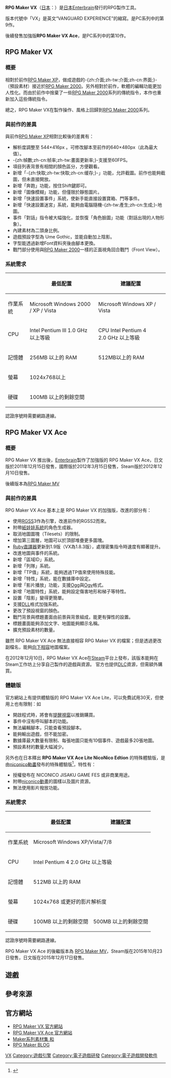 {{NoteTA
| G1=Games
}}
{{Infobox VG
|title= RPG Maker VX
|image = File:RMVX.png
|developer= [[Enterbrain|Enterbrain]]
|publisher= [[Enterbrain|Enterbrain]]
|released= 日本版:  2007年12月27日 <br />海外版:  2008年2月29日 <br />台灣版:  2011年8月10日
| genre = [[電子角色扮演遊戲|電子角色扮演]]
|modes= 單人
|platforms= [[Microsoft_Windows|Microsoft Windows]]
}}

'''RPG Maker VX'''（[[日本|日本]]：{{lang|ja|RPGツクールVX}}）是[[日本|日本]][[Enterbrain|Enterbrain]]發行的RPG製作工具。

版本代號中「VX」是英文“VANGUARD EXPERIENCE”的縮寫。是PC系列中的第9作。

後續發售加強版'''RPG Maker VX Ace'''，是PC系列中的第10作。
==RPG Maker VX==
=== 概要 ===
相對於前作[[RPG_Maker_XP|RPG Maker XP]]，做成遊戲的-{zh:介面;zh-tw:介面;zh-cn:界面;}-（預設素材）接近於[[RPG_Maker_2000|RPG Maker 2000]]。另外相對於前作，軟體的編輯功能更加人性化。而由於前作中捨棄了一些[[RPG_Maker_2000|RPG Maker 2000]]系列的傳統指令，本作也重新加入這些傳統指令。

總之，RPG Maker VX在製作操作、風格上回歸到[[RPG_Maker_2000|RPG Maker 2000]]系列。

=== 與前作的差異 ===
與前作[[RPG_Maker_XP|RPG Maker XP]]相對比較後的差異有：
* 解析度調整至 544×416px 。可修改腳本至前作的640×480px（此為最大值）。
* -{zh:幀數;zh-cn:帧率;zh-tw:畫面更新率;}-支援至60FPS。
* 項目列表背景有相間的顏色區分，方便觀看。
* 新增「-{zh:快取;zh-tw:快取;zh-cn:缓存;}-」功能，允許截圖。前作也能夠截圖，但未直接開放。
* 新增「奔跑」功能，按住Shift鍵即可。
* 新增「圖像模糊」功能，但僅限於靜態圖片。
* 新增「快速設置事件」系統，使新手能直接設置寶箱、門等事件。
* 新增「快速設置迷宮」系統，能夠由電腦隨機-{zh-tw:產生;zh-cn:生成;}-地圖。
* 事件「對話」指令被大幅強化，並恢復「角色臉圖」功能（對話出現的人物形象）。
* 內建素材為二頭身比例。
* 遊戲預設字型為 Ume Gothic，並能自動加上陰影。
* 字型能透過新增Font資料夾後由腳本更換。
* 戰鬥部分使用與[[RPG_Maker_2000|RPG Maker 2000]]一樣的正面視角回合戰鬥（Front View）。

=== 系統需求 ===
{| class="wikitable"
|-
! !! 最低配置 !! 建議配置
|-
|作業系統|| Microsoft Windows 2000 / XP / Vista || Microsoft Windows XP / Vista
|-
|CPU || Intel Pentium III 1.0 GHz 以上等級 || CPU Intel Pentium 4 2.0 GHz 以上等級
|-
|記憶體 || 256MB 以上的 RAM || 512MB以上的 RAM
|-
|螢幕 ||colspan=2| 1024x768以上
|-
|硬碟 ||colspan=2| 100MB 以上的剩餘空間
|}

認證序號時需要網路連線。

== RPG Maker VX Ace ==
{{Infobox software
|name = RPG Maker VX Ace
|logo = VXA Icon.png
|developer = [[Enterbrain|Enterbrain]]
|engine = [[RGSS|RGSS]]3
|released= 日文版：2011年12月15日<br />
國際版：2012年3月15日<br />
Steam版：2012年12月10日
|genre = 遊戲製作軟體
|platforms =[[Windows_XP|Windows XP]], [[Windows_Vista|Vista]], [[Windows_7|7]], [[Windows_8|8]]
}}
===概要===
RPG Maker VX 推出後，[[Enterbrain|Enterbrain]]製作了加強版的 RPG Maker VX Ace，日文版於2011年12月15日發售，國際版於2012年3月15日發售，Steam版於2012年12月10日發售。

後續版本為[[RPG_Maker_MV|RPG Maker MV]]
=== 與前作的差異 ===
RPG Maker VX Ace 基本上是 RPG Maker VX 的加強版，改進的部分有：
* 使用[[RGSS|RGSS]]3作為引擎，改進前作的RGSS2而來。
* 附帶[[紙娃娃系統|紙娃娃系統]]的角色生成器。
* 取消地圖圖塊（Tilesets）的限制。
* 增加第三圖層，地圖可以於頂部堆疊更多圖塊。
* [[Ruby|Ruby]][[直譯器|直譯器]]更新到1.9版（VX為1.8.3版），處理密集指令時速度有顯著提升。
* 改進地圖與事件的系統。
* 新增「區域ID」系統。
* 新增「列隊」系統。
* 新增「TP值」系統，能夠透過TP值來使用特殊技能。
* 新增「特性」系統，能在數據庫中設定。
* 新增「影片播放」功能，支援[[Ogg|Ogg]]與[[Ogg|Ogv]]格式。
* 新增「地圖特性」系統，能夠設定傷害地形和梯子等特性。
* 設置「陰影」變得更簡單。
* 支援[[DLL|DLL]]格式加強系統。
* 更改了預設視窗的顏色。
* 戰鬥背景與標題畫面由前景與背景組成，能更有彈性的設置。
* 標題畫面能夠添加文字、地圖能夠顯示名稱。
* 擴充預設素材的數量。

雖然 RPG Maker VX Ace 無法直接相容 RPG Maker VX 的檔案；但是透過更改副檔名，能夠[[向下相容|向下相容]]地圖檔案。

在2012年12月10日，RPG Maker VX Ace在[[Steam|Steam]]平台上發布，該版本能夠在Steam工作坊上分享自己製作的遊戲與資源。
官方也提供[[追加下載內容|DLC]]資源，但需額外購買。

===體驗版===
官方網站上有提供體驗版的 RPG Maker VX Ace Lite，可以免費試用30天，但使用上也有限制：如
* 開啟程式時，將會有[[嘮叨軟體|提醒視窗]]以推銷購買。
* 事件中沒有呼叫腳本的功能。
* 無法編輯腳本，只能查看預設腳本。
* 能夠輸出遊戲，但不能加密。
* 數據庫最大數量有限制、每張地圖只能有10個事件、遊戲最多20張地圖。
* 預設素材的數量大幅減少。

另外也在日本釋出 '''RPG Maker VX Ace Lite NicoNico Edtion''' 的特殊體驗版，是由[[niconico動畫|niconico動畫]]發布的特殊體驗版<ref>{{Cite web |url=http://www.forest.impress.co.jp/docs/news/20130207_586893.html |title=無償の「RPGツクールVX Ace Lite ニコニコエディション」が期間限定で公開 - 音声素材集『「RPGツクール 音素材集 Vol.00」お試しパック』も無償公開 |accessdate=2016-07-25 |archive-date=2016-03-04 |archive-url=https://web.archive.org/web/20160304001535/http://www.forest.impress.co.jp/docs/news/20130207_586893.html |dead-url=no }}</ref>，特性有：
* 授權發布在 NICONICO JISAKU GAME FES 或非商業用途。
* 附帶[[niconico動畫|niconico動畫]]的圖樣以及圖片資源。
* 無法使用影片撥放功能。

===系統需求===
{| class="wikitable"
|-
! !! 最低配置 !! 建議配置
|-
|作業系統||colspan=2| Microsoft Windows XP/Vista/7/8
|-
|CPU ||colspan=2| Intel Pentium 4 2.0 GHz 以上等級
|-
|記憶體 ||colspan=2| 512MB 以上的 RAM
|-
|螢幕 ||colspan=2| 1024x768 或更好的影片解析度
|-
|硬碟 || 100MB 以上的剩餘空間 || 500MB 以上的剩餘空間
|}

認證序號時需要網路連線。

RPG Maker VX Ace 的後繼版本為 [[RPG_Maker_MV|RPG Maker MV]]，Steam版在2015年10月23日發售，日文版在2015年12月17日發售。

== 遊戲 ==
{{main|RPG製作大師作品列表}}

== 參考來源 ==
{{reflist}}

== 官方網站 ==
*[https://web.archive.org/web/20080312045053/http://tkool.jp/products/rpgvx/ RPG Maker VX 官方網站]
*[https://web.archive.org/web/20130330074423/http://www.tkool.jp/products/rpgvxace/ RPG Maker VX Ace 官方網站]
*[http://tkool.jp/products/material/index Maker系列素材集 和]{{Wayback|url=http://tkool.jp/products/material/index |date=20160608040850 }}
*[http://www.famitsu.com/blog/tkool/ RPG Maker BLOG]{{Wayback|url=http://www.famitsu.com/blog/tkool/ |date=20080321003546 }}

{{RPG Maker 系列}}

[[Category:RPG製作大師|VX]]
[[Category:遊戲引擎|Category:遊戲引擎]]
[[Category:電子遊戲研發|Category:電子遊戲研發]]
[[Category:電子遊戲開發軟件|Category:電子遊戲開發軟件]]
